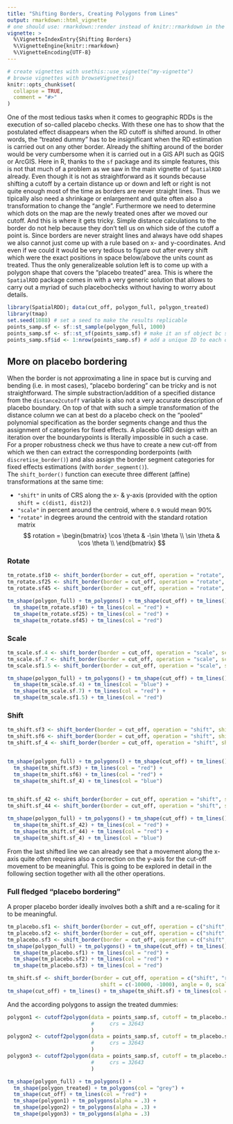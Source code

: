 ```yaml
---
title: "Shifting Borders, Creating Polygons from Lines"
output: rmarkdown::html_vignette
# one should use: rmarkdown::render instead of knitr::rmarkdown in the YAML preambule.
vignette: >
  %\VignetteIndexEntry{Shifting Borders}
  %\VignetteEngine{knitr::rmarkdown}
  %\VignetteEncoding{UTF-8}
---
```


```r
# create vignettes with usethis::use_vignette("my-vignette")
# browse vignettes with browseVignettes()
knitr::opts_chunk$set(
  collapse = TRUE,
  comment = "#>"
)
```


One of the most tedious tasks when it comes to geographic RDDs is the execution of so-called placebo checks. With these one has to show that the postulated effect disappears when the RD cutoff is shifted around. In other words, the "treated dummy" has to be insignificant when the RD estimation is carried out on any other border.
Already the shifting around of the border would be very cumbersome when it is carried out in a GIS API such as QGIS or ArcGIS. Here in R, thanks to the `sf` package and its simple features, this is not that much of a problem as we saw in the main vignette of `SpatialRDD` already. Even though it is not as straightforward as it sounds because shifting a cutoff by a certain distance up or down and left or right is not quite enough most of the time as borders are never straight lines. Thus we tipically also need a shrinkage or enlargement and quite often also a transformation to change the "angle".
Furthermore we need to determine which dots on the map are the newly treated ones after we moved our cutoff. And this is where it gets tricky. Simple distance calculations to the border do not help because they don't tell us on which side of the cutoff a point is. Since borders are never straight lines and always have odd shapes we also cannot just come up with a rule based on x- and y-coordinates. And even if we could it would be very tedious to figure out after every shift which were the exact positions in space below/above the units count as treated. Thus the only generalizeable solution left is to come up with a polygon shape that covers the "placebo treated" area. This is where the `SpatialRDD` package comes in with a very generic solution that allows to carry out a myriad of such placebochecks without having to worry about details.

```r
library(SpatialRDD); data(cut_off, polygon_full, polygon_treated)
library(tmap)
set.seed(1088) # set a seed to make the results replicable
points_samp.sf <- sf::st_sample(polygon_full, 1000)
points_samp.sf <- sf::st_sf(points_samp.sf) # make it an sf object bc st_sample only created the geometry list-column (sfc)
points_samp.sf$id <- 1:nrow(points_samp.sf) # add a unique ID to each observation
```



## More on placebo bordering

When the border is not approximating a line in space but is curving and bending (i.e. in most cases), "placebo bordering" can be tricky and is not straightforward. The simple substraction/addition of a specified distance from the `distance2cutoff` variable is also not a very accurate description of placebo boundary. On top of that with such a simple transformation of the distance column we can at best do a placebo check on the "pooled" polynomial specification as the border segments change and thus the assignment of categories for fixed effects. A placebo GRD design with an iteration over the boundarypoints is literally impossible in such a case.   
For a proper robustness check we thus have to create a new cut-off from which we then can extract the corresponding borderpoints (with `discretise_border()`) and also assign the border segment categories for fixed effects estimations (with `border_segment()`).   
The `shift_border()` function can execute three different (affine) transformations at the same time:

* `"shift"` in units of CRS along the x- & y-axis (provided with the option `shift = c(dist1, dist2)`)
* `"scale"` in percent around the centroid, where `0.9` would mean 90%
* `"rotate"` in degrees around the centroid with the standard rotation matrix
$$
rotation =
\begin{bmatrix}
\cos \theta & -\sin \theta \\  
\sin \theta & \cos \theta \\
\end{bmatrix}
$$

### Rotate

```r

tm_rotate.sf10 <- shift_border(border = cut_off, operation = "rotate", angle = 10)
tm_rotate.sf25 <- shift_border(border = cut_off, operation = "rotate", angle = 25)
tm_rotate.sf45 <- shift_border(border = cut_off, operation = "rotate", angle = 45)

tm_shape(polygon_full) + tm_polygons() + tm_shape(cut_off) + tm_lines() + 
  tm_shape(tm_rotate.sf10) + tm_lines(col = "red") + 
  tm_shape(tm_rotate.sf25) + tm_lines(col = "red") + 
  tm_shape(tm_rotate.sf45) + tm_lines(col = "red")

```


### Scale

```r

tm_scale.sf.4 <- shift_border(border = cut_off, operation = "scale", scale = .4)
tm_scale.sf.7 <- shift_border(border = cut_off, operation = "scale", scale = .7)
tm_scale.sf1.5 <- shift_border(border = cut_off, operation = "scale", scale = 1.5)

tm_shape(polygon_full) + tm_polygons() + tm_shape(cut_off) + tm_lines() + 
  tm_shape(tm_scale.sf.4) + tm_lines(col = "blue") + 
  tm_shape(tm_scale.sf.7) + tm_lines(col = "red") + 
  tm_shape(tm_scale.sf1.5) + tm_lines(col = "red")

```


### Shift

```r

tm_shift.sf3 <- shift_border(border = cut_off, operation = "shift", shift = c(3000, 0))
tm_shift.sf6 <- shift_border(border = cut_off, operation = "shift", shift = c(6000, 0))
tm_shift.sf_4 <- shift_border(border = cut_off, operation = "shift", shift = c(-4000, 0))


tm_shape(polygon_full) + tm_polygons() + tm_shape(cut_off) + tm_lines() + 
  tm_shape(tm_shift.sf3) + tm_lines(col = "red") + 
  tm_shape(tm_shift.sf6) + tm_lines(col = "red") + 
  tm_shape(tm_shift.sf_4) + tm_lines(col = "blue")  


tm_shift.sf_42 <- shift_border(border = cut_off, operation = "shift", shift = c(-4000, -2000))
tm_shift.sf_44 <- shift_border(border = cut_off, operation = "shift", shift = c(-4000, -4000))

tm_shape(polygon_full) + tm_polygons() + tm_shape(cut_off) + tm_lines() + 
  tm_shape(tm_shift.sf_42) + tm_lines(col = "red") + 
  tm_shape(tm_shift.sf_44) + tm_lines(col = "red") + 
  tm_shape(tm_shift.sf_4) + tm_lines(col = "blue")  
```

From the last shifted line we can already see that a movement along the x-axis quite often requires also a correction on the y-axis for the cut-off movement to be meaningful. This is going to be explored in detail in the following section together with all the other operations.


### Full fledged "placebo bordering"

A proper placebo border ideally involves both a shift and a re-scaling for it to be meaningful.

```r

tm_placebo.sf1 <- shift_border(border = cut_off, operation = c("shift", "scale"), shift = c(-5000, -3000), scale = .85)
tm_placebo.sf2 <- shift_border(border = cut_off, operation = c("shift", "scale"), shift = c(4000, 2000), scale = 1.1)
tm_placebo.sf3 <- shift_border(border = cut_off, operation = c("shift", "scale"), shift = c(6000, 3000), scale = 1.2)
tm_shape(polygon_full) + tm_polygons() + tm_shape(cut_off) + tm_lines() + 
  tm_shape(tm_placebo.sf1) + tm_lines(col = "red") +
  tm_shape(tm_placebo.sf2) + tm_lines(col = "red") +
  tm_shape(tm_placebo.sf3) + tm_lines(col = "red")

tm_shift.sf <- shift_border(border = cut_off, operation = c("shift", "rotate", "scale"), 
                              shift = c(-10000, -1000), angle = 0, scale = .9)
tm_shape(cut_off) + tm_lines() + tm_shape(tm_shift.sf) + tm_lines(col = "red")

```

And the according polygons to assign the treated dummies:

```r
polygon1 <- cutoff2polygon(data = points_samp.sf, cutoff = tm_placebo.sf1, orientation = c("west", "west"), endpoints = c(.8, .2), # corners = 0,
                           #     crs = 32643
                           )
polygon2 <- cutoff2polygon(data = points_samp.sf, cutoff = tm_placebo.sf2, orientation = c("west", "west"), endpoints = c(.8, .2), # corners = 0,
                           #     crs = 32643
                           )
polygon3 <- cutoff2polygon(data = points_samp.sf, cutoff = tm_placebo.sf3, orientation = c("west", "west"), endpoints = c(.8, .2), # corners = 0,
                           #     crs = 32643
                           )

tm_shape(polygon_full) + tm_polygons() + 
  tm_shape(polygon_treated) + tm_polygons(col = "grey") + 
  tm_shape(cut_off) + tm_lines(col = "red") +
  tm_shape(polygon1) + tm_polygons(alpha = .3) +
  tm_shape(polygon2) + tm_polygons(alpha = .3) +
  tm_shape(polygon3) + tm_polygons(alpha = .3) 

```



